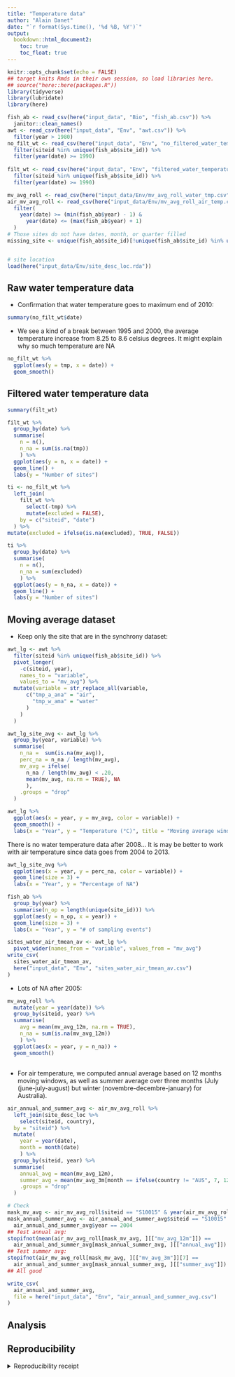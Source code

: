 ```yaml
---
title: "Temperature data"
author: "Alain Danet"
date: "`r format(Sys.time(), '%d %B, %Y')`"
output:
  bookdown::html_document2:
    toc: true
    toc_float: true
---
```


```r
knitr::opts_chunk$set(echo = FALSE)
## target knits Rmds in their own session, so load libraries here.
## source("here::here(packages.R"))
library(tidyverse)
library(lubridate)
library(here)
```

```r
fish_ab <- read_csv(here("input_data", "Bio", "fish_ab.csv")) %>%
  janitor::clean_names()
awt <- read_csv(here("input_data", "Env", "awt.csv")) %>%
  filter(year > 1980)
no_filt_wt <- read_csv(here("input_data", "Env", "no_filtered_water_temperature.csv"))  %>%
  filter(siteid %in% unique(fish_ab$site_id)) %>%
  filter(year(date) >= 1990)
  
filt_wt <- read_csv(here("input_data", "Env", "filtered_water_temperature.csv"))  %>%
  filter(siteid %in% unique(fish_ab$site_id)) %>%
  filter(year(date) >= 1990)

mv_avg_roll <- read_csv(here("input_data/Env/mv_avg_roll_water_tmp.csv"))
air_mv_avg_roll <- read_csv(here("input_data/Env/mv_avg_roll_air_temp.csv")) %>%
  filter(
    year(date) >= (min(fish_ab$year) - 1) &
      year(date) <= (max(fish_ab$year) + 1)
  )
# Those sites do not have dates, month, or quarter filled
missing_site <- unique(fish_ab$site_id)[!unique(fish_ab$site_id) %in% unique(air_mv_avg_roll$siteid)]


# site location
load(here("input_data/Env/site_desc_loc.rda"))
```

## Raw water temperature data

- Confirmation that water temperature goes to maximum
  end of 2010:

```r
summary(no_filt_wt$date)
```

- We see a kind of a break between 1995 and 2000, the average temperature
  increase from 8.25 to 8.6 celsius degrees. It might explain why so much
  temperature are NA  

```r
no_filt_wt %>%
  ggplot(aes(y = tmp, x = date)) +
  geom_smooth()
```

## Filtered water temperature data 

```r
summary(filt_wt)
```

```r
filt_wt %>%
  group_by(date) %>%
  summarise(
    n = n(),
    n_na = sum(is.na(tmp))
    ) %>%
  ggplot(aes(y = n, x = date)) +
  geom_line() +
  labs(y = "Number of sites")
```

```r
ti <- no_filt_wt %>%
  left_join(
    filt_wt %>%
      select(-tmp) %>%
      mutate(excluded = FALSE),
    by = c("siteid", "date")
  ) %>%
mutate(excluded = ifelse(is.na(excluded), TRUE, FALSE))

```
```r
ti %>%
  group_by(date) %>%
  summarise(
    n = n(),
    n_na = sum(excluded)
    ) %>%
  ggplot(aes(y = n_na, x = date)) +
  geom_line() +
  labs(y = "Number of sites")
```





## Moving average dataset 

- Keep only the site that are in the synchrony dataset:

```r
awt_lg <- awt %>%
  filter(siteid %in% unique(fish_ab$site_id)) %>%
  pivot_longer(
    -c(siteid, year),
    names_to = "variable",
    values_to = "mv_avg") %>%
  mutate(variable = str_replace_all(variable,
      c("tmp_a_ana" = "air",
        "tmp_w_ama" = "water"
      )
    )
  )
```

```r
awt_lg_site_avg <- awt_lg %>%
  group_by(year, variable) %>%
  summarise(
    n_na =  sum(is.na(mv_avg)),
    perc_na = n_na / length(mv_avg),
    mv_avg = ifelse(
      n_na / length(mv_avg) < .20,
      mean(mv_avg, na.rm = TRUE), NA
      ),
    .groups = "drop"
  )
```

```r
awt_lg %>%
  ggplot(aes(x = year, y = mv_avg, color = variable)) +
  geom_smooth() +
  labs(x = "Year", y = "Temperature (°C)", title = "Moving average window")
```
There is no water temperature data after 2008...
It is may be better to work with air temperature since data goes from 2004 to
2013.


```r
awt_lg_site_avg %>%
  ggplot(aes(x = year, y = perc_na, color = variable)) +
  geom_line(size = 3) +
  labs(x = "Year", y = "Percentage of NA")
```

```r
fish_ab %>%
  group_by(year) %>%
  summarise(n_op = length(unique(site_id))) %>%
  ggplot(aes(y = n_op, x = year)) +
  geom_line(size = 3) +
  labs(x = "Year", y = "# of sampling events")
```

```r
sites_water_air_tmean_av <- awt_lg %>%
  pivot_wider(names_from = "variable", values_from = "mv_avg")
write_csv(
  sites_water_air_tmean_av,
  here("input_data", "Env", "sites_water_air_tmean_av.csv")
)
```

- Lots of NA after 2005: 

```r
mv_avg_roll %>%
  mutate(year = year(date)) %>%
  group_by(siteid, year) %>%
  summarise(
    avg = mean(mv_avg_12m, na.rm = TRUE),
    n_na = sum(is.na(mv_avg_12m))
    ) %>%
  ggplot(aes(x = year, y = n_na)) +
  geom_smooth()
```



## 

- For air temperature, we computed annual average based on 12 months moving
  windows, as well as summer average over three months (July (june-july-august)
  but winter (novembre-decembre-january) for Australia).

```r
air_annual_and_summer_avg <- air_mv_avg_roll %>%
  left_join(site_desc_loc %>%
    select(siteid, country),
  by = "siteid") %>%
  mutate(
    year = year(date),
    month = month(date)
    ) %>%
  group_by(siteid, year) %>%
  summarise(
    annual_avg = mean(mv_avg_12m),
    summer_avg = mean(mv_avg_3m[month == ifelse(country != "AUS", 7, 12)]),
    .groups = "drop"
  )

# Check
mask_mv_avg <- air_mv_avg_roll$siteid == "S10015" & year(air_mv_avg_roll$date) == 2004
mask_annual_summer_avg <- air_annual_and_summer_avg$siteid == "S10015" &
  air_annual_and_summer_avg$year == 2004
## Test annual avg:
stopifnot(mean(air_mv_avg_roll[mask_mv_avg, ][["mv_avg_12m"]]) ==
  air_annual_and_summer_avg[mask_annual_summer_avg, ][["annual_avg"]])
## Test summer avg:
stopifnot(air_mv_avg_roll[mask_mv_avg, ][["mv_avg_3m"]][7] ==
  air_annual_and_summer_avg[mask_annual_summer_avg, ][["summer_avg"]])
## All good

write_csv(
  air_annual_and_summer_avg,
  file = here("input_data", "Env", "air_annual_and_summer_avg.csv")
)
```




## Analysis

## Reproducibility

<details><summary>Reproducibility receipt</summary>

```r
## datetime
Sys.time()

## repository
if(requireNamespace('git2r', quietly = TRUE)) {
  git2r::repository()
} else {
  c(
    system2("git", args = c("log", "--name-status", "-1"), stdout = TRUE),
    system2("git", args = c("remote", "-v"), stdout = TRUE)
  )
}

## session info
sessionInfo()
```

</details>
